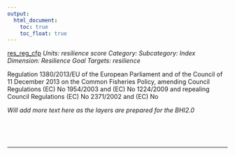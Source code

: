 ```yaml
---
output:
  html_document:
    toc: true
    toc_float: true
---
```


[res_reg_cfp](https://github.com/OHI-Science/bhi/blob/master/baltic/layers/res_reg_cfp_bhi2015.csv)
*Units: resilience score*
*Category:*
*Subcategory:*
*Index Dimension: Resilience*
*Goal Targets: resilience*

Regulation 1380/2013/EU of the European Parliament and of the Council of 11 December 2013 on the Common Fisheries Policy, amending Council Regulations (EC) No 1954/2003 and (EC) No 1224/2009 and repealing Council Regulations (EC) No 2371/2002 and (EC) No

*Will add more text here as the layers are prepared for the BHI2.0*

<br>



<br>

--- 

